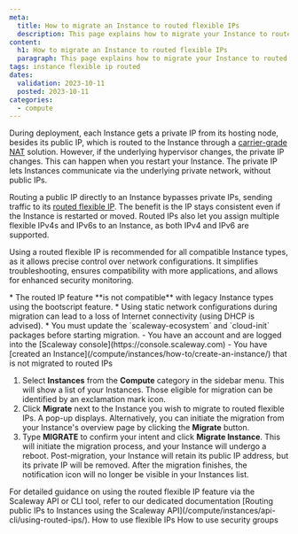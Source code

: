 ```yaml
---
meta:
  title: How to migrate an Instance to routed flexible IPs
  description: This page explains how to migrate your Instance to routed flexible IPs
content:
  h1: How to migrate an Instance to routed flexible IPs
  paragraph: This page explains how to migrate your Instance to routed flexible IPs
tags: instance flexible ip routed
dates:
  validation: 2023-10-11
  posted: 2023-10-11
categories:
  - compute
---
```


During deployment, each Instance gets a private IP from its hosting node, besides its public IP, which is routed to the Instance through a [carrier-grade NAT](/compute/instances/concepts/#carrier-grade-nat-(cgnat)) solution. However, if the underlying hypervisor changes, the private IP changes. This can happen when you restart your Instance. The private IP lets Instances communicate via the underlying private network, without public IPs. 

Routing a public IP directly to an Instance bypasses private IPs, sending traffic to its [routed flexible IP](/compute/instances/concepts/#routed-flexible-ip). The benefit is the IP stays consistent even if the Instance is restarted or moved. Routed IPs also let you assign multiple flexible IPv4s and IPv6s to an Instance, as both IPv4 and IPv6 are supported.

Using a routed flexible IP is recommended for all compatible Instance types, as it allows precise control over network configurations. It simplifies troubleshooting, ensures compatibility with more applications, and allows for enhanced security monitoring.

<Message type="important">
  * The routed IP feature **is not compatible** with legacy Instance types using the bootscript feature.
  * Using static network configurations during migration can lead to a loss of Internet connectivity (using DHCP is advised).
  * You must update the `scaleway-ecosystem` and `cloud-init` packages before starting migration.
</Message>

<Message type="requirement">
  - You have an account and are logged into the [Scaleway console](https://console.scaleway.com)
  - You have [created an Instance](/compute/instances/how-to/create-an-instance/) that is not migrated to routed IPs
</Message>

1. Select **Instances** from the **Compute** category in the sidebar menu. This will show a list of your Instances. Those eligible for migration can be identified by an exclamation mark icon.
    <Lightbox src="scaleway-instance-routedip-migration.webp" alt="" />
2. Click **Migrate** next to the Instance you wish to migrate to routed flexible IPs. A pop-up displays.
    <Message type="tip">
      Alternatively, you can initiate the migration from your Instance's overview page by clicking the **Migrate** button.
    </Message>
3. Type **MIGRATE** to confirm your intent and click **Migrate Instance**. This will initiate the migration process, and your Instance will undergo a reboot.
    <Message type="note">
      Post-migration, your Instance will retain its public IP address, but its private IP will be removed.
    </Message>
After the migration finishes, the notification icon will no longer be visible in your Instances list.

<Message type="tip">
  For detailed guidance on using the routed flexible IP feature via the Scaleway API or CLI tool, refer to our dedicated documentation [Routing public IPs to Instances using the Scaleway API](/compute/instances/api-cli/using-routed-ips/).
</Message>

<Navigation title="See Also">
  <PreviousButton to="/compute/instances/how-to/use-flexips">How to use flexible IPs</PreviousButton>
  <NextButton to="/compute/instances/how-to/use-security-groups/">How to use security groups</NextButton>
</Navigation>